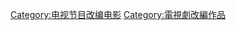 {{seealso|Category:電影改編電視劇}}

[[Category:电视节目改编电影|Category:电视节目改编电影]]
[[Category:電視劇改編作品|Category:電視劇改編作品]]